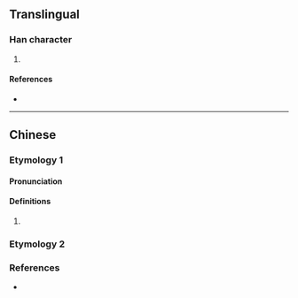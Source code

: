 {{character info/new}}
==Translingual==

===Han character===
{{Han char|rn=38|rad=女|as=08|sn=11|four=|canj=VOG|ids=⿰女隹}}

# {{defn|Han|sort=女08}}

====References====
* {{Han ref|kx=0264.180|dkj=06402|dj=0531.100|hdz=21059.130|uh=5A4E|ud=23118}}

----

==Chinese==

===Etymology 1===
{{zh-forms}}

====Pronunciation====
{{zh-pron
|m=huì
|mc=y
|oc=y
|cat=
}}

====Definitions====
{{zh-hanzi}}

# {{rfdef|zh}}

===Etymology 2===
{{zh-see|倠|v}}

===References===
* {{R:twedu|C02184}}